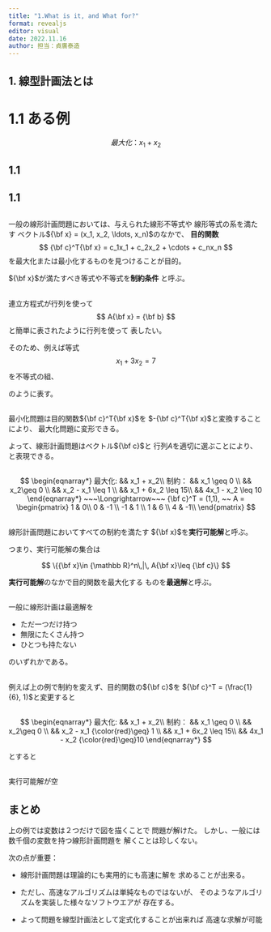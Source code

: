 ```yaml
---
title: "1.What is it, and What for?"
format: revealjs
editor: visual
date: 2022.11.16
author: 担当：貞廣泰造
---
```


<link rel="stylesheet" type="text/css" href="https://tikzjax.com/v1/fonts.css">
<script src="https://tikzjax.com/v1/tikzjax.js"></script>

## 1. 線型計画法とは

# 1.1 ある例

$$ 最大化： x_1 + x_2 $$

\begin{eqnarray*}
制約：
&& x_1 \geq 0 \\
&& x_2\geq 0 \\
&& x_2 - x_1 \leq 1 \\
&& x_1 + 6x_2 \leq 15\\
&& 4x_1 - x_2 \leq 10
\end{eqnarray*}

## 1.1 

<script type="text/tikz">
\begin{tikzpicture}[scale=3]
\draw[fill = teal!50!white] (0,0) -- (2.5,0) -- (3,2) -- ({9/7}, {16/7}) -- (0,1) -- cycle;
\draw[->,>=latex, line width = 2] (-1,0) -- (5,0) node[below]{\huge $x_1$};
\draw[->,>=latex, line width = 2] (0,-1) -- (0,4) node[left]{\huge $x_2$};
\draw (-2,-1) -- (3,4);
\draw (0,2.5) -- ++({6*0.7},{-1*0.7});
\draw (0,2.5) -- ++({-6*(0.1)},{1*(0.1)});
\draw (2.5,0) -- ++(1,4);
\draw[->,>=latex,line width=5] (0,0) -- ++(1,1) node[above] {\huge$(1,1)$};
\draw[fill=red] (3,2) circle (0.1);
\end{tikzpicture}
</script>

## 1.1 

<script type="text/tikz">
\begin{tikzpicture}[scale=3]
\draw[fill = teal!50!white] (0,0) -- (2.5,0) -- (3,2) -- ({9/7}, {16/7}) -- (0,1) -- cycle;
\draw[->,>=latex, line width = 2] (-1,0) -- (5,0) node[below]{\huge $x_1$};
\draw[->,>=latex, line width = 2] (0,-1) -- (0,4) node[left]{\huge $x_2$};
\draw (-2,-1) -- (3,4);
\draw (0,2.5) -- ++({6*0.7},{-1*0.7});
\draw (0,2.5) -- ++({-6*(0.1)},{1*(0.1)});
\draw (2.5,0) -- ++(1,4);
\draw[line width = 2] (1,4) -- (5,0);
\draw (0,4) -- (5,-1);
\draw (0,3) -- (4,-1);
\draw[->,>=latex,line width=5] (0,0) -- ++(1,1) node[above] {\huge$(1,1)$};
\draw[fill=red] (3,2) circle (0.1);
\end{tikzpicture}
</script>

## 

一般の線形計画問題においては、与えられた線形不等式や
線形等式の系を満たす
ベクトル${\bf x} = (x_1, x_2, \ldots, x_n)$のなかで、
**目的関数**
$$
{\bf c}^T{\bf x} = c_1x_1 + c_2x_2 + \cdots + c_nx_n
$$
を最大化または最小化するものを見つけることが目的。

${\bf x}$が満たすべき等式や不等式を**制約条件**
と呼ぶ。

##

連立方程式が行列を使って
$$
A{\bf x} = {\bf b}
$$
と簡単に表されたように行列を使って
表したい。

そのため、例えば等式
$$
x_1 + 3x_2 = 7
$$
を不等式の組、

\begin{eqnarray*}
x_1 + 3x_2 & \leq & 7\\
-x_1 - 3x_2 & \leq & -7\\
\end{eqnarray*}

のように表す。

## 

最小化問題は目的関数${\bf c}^T{\bf x}$を
$-{\bf c}^T{\bf x}$と変換することにより、
最大化問題に変形できる。

よって、線形計画問題はベクトル${\bf c}$と
行列$A$を適切に選ぶことにより、
\begin{eqnarray*}
最大化 & & {\bf c}^T{\bf x}\\
制約 &&A{\bf x}  \leq {\bf x}
\end{eqnarray*}
と表現できる。

##

$$
\begin{eqnarray*}
最大化: && x_1 + x_2\\
制約：
&& x_1 \geq 0 \\
&& x_2\geq 0 \\
&& x_2 - x_1 \leq 1 \\
&& x_1 + 6x_2 \leq 15\\
&& 4x_1 - x_2 \leq 10
\end{eqnarray*}
~~~\Longrightarrow~~~
{\bf c}^T = (1,1), ~~
A = 
\begin{pmatrix}
1 & 0\\
0 & -1 \\
-1 & 1 \\
1 & 6 \\
4 & -1\\
\end{pmatrix}
$$

##

線形計画問題においてすべての制約を満たす
${\bf x}$を**実行可能解**と呼ぶ。

つまり、実行可能解の集合は

$$
\{{\bf x}\in {\mathbb R}^n\,|\, A{\bf x}\leq {\bf c}\}
$$

**実行可能解**のなかで目的関数を最大化する
ものを**最適解**と呼ぶ。

##
一般に線形計画は最適解を

* ただ一つだけ持つ
* 無限にたくさん持つ
* ひとつも持たない

のいずれかである。

##
例えば上の例で制約を変えず、目的関数の${\bf c}$を
${\bf c}^T = (\frac{1}{6}, 1)$と変更すると

<script type="text/tikz">
\begin{tikzpicture}[scale=3]
\draw[fill = teal!50!white] (0,0) -- (2.5,0) -- (3,2) -- ({9/7}, {16/7}) -- (0,1) -- cycle;
\draw[->,>=latex, line width = 2] (-1,0) -- (5,0) node[below]{\huge $x_1$};
\draw[->,>=latex, line width = 2] (0,-1) -- (0,4) node[left]{\huge $x_2$};
\draw (-2,-1) -- (3,4);
\draw (0,2.5) -- ++({6*0.7},{-1*0.7});
\draw (0,2.5) -- ++({-6*(0.1)},{1*(0.1)});
\draw (2.5,0) -- ++(1,4);
\draw[->,>=latex,line width=5] (0,0) -- ++({1/6},1) node[above] {\huge$(1/6,1)$};
\draw[color=red,line width=3] (3,2) -- ({9/7}, {16/7});
\end{tikzpicture}
</script>

##

$$
\begin{eqnarray*}
最大化: && x_1 + x_2\\
制約：
&& x_1 \geq 0 \\
&& x_2\geq 0 \\
&& x_2 - x_1 {\color{red}\geq} 1 \\
&& x_1 + 6x_2 \leq 15\\
&& 4x_1 - x_2 {\color{red}\geq}10
\end{eqnarray*}
$$

とすると

##

実行可能解が空

<script type="text/tikz">
\begin{tikzpicture}[scale=3]
\draw[->,>=latex, line width = 2] (-1,0) -- (5,0) node[below]{\huge $x_1$};
\draw[->,>=latex, line width = 2] (0,-1) -- (0,4) node[left]{\huge $x_2$};
\draw (-2,-1) -- (3,4);
\draw (0,2.5) -- ++({6*0.7},{-1*0.7});
\draw (0,2.5) -- ++({-6*(0.1)},{1*(0.1)});
\draw (2.5,0) -- ++(1,4);
\end{tikzpicture}
</script>

## まとめ

上の例では変数は２つだけで図を描くことで
問題が解けた。
しかし、一般には数千個の変数を持つ線形計画問題を
解くことは珍しくない。

次の点が重要：

* 線形計画問題は理論的にも実用的にも高速に解を
 求めることが出来る。

* ただし、高速なアルゴリズムは単純なものではないが、
そのようなアルゴリズムを実装した様々なソフトウエアが
存在する。

* よって問題を線型計画法として定式化することが出来れば
高速な求解が可能
